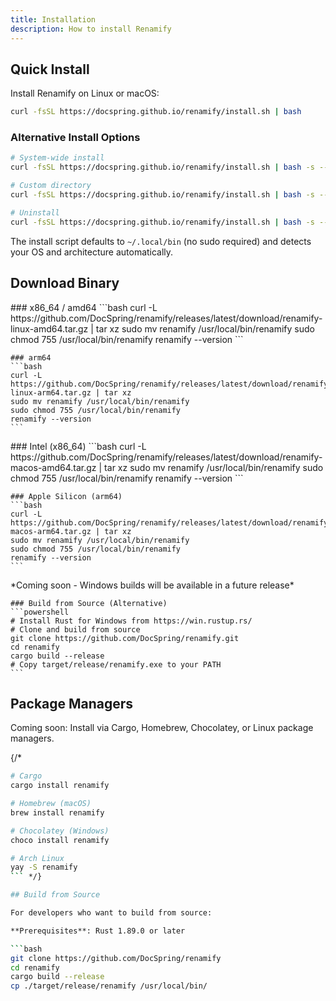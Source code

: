 ```yaml
---
title: Installation
description: How to install Renamify
---
```



## Quick Install

Install Renamify on Linux or macOS:

```bash
curl -fsSL https://docspring.github.io/renamify/install.sh | bash
```

### Alternative Install Options

```bash
# System-wide install
curl -fsSL https://docspring.github.io/renamify/install.sh | bash -s -- --system

# Custom directory
curl -fsSL https://docspring.github.io/renamify/install.sh | bash -s -- --prefix "$HOME/bin"

# Uninstall
curl -fsSL https://docspring.github.io/renamify/install.sh | bash -s -- --uninstall
```

The install script defaults to `~/.local/bin` (no sudo required) and detects your OS and architecture automatically.

## Download Binary

<Tabs>
  <TabItem label="Linux">
    ### x86_64 / amd64
    ```bash
    curl -L https://github.com/DocSpring/renamify/releases/latest/download/renamify-linux-amd64.tar.gz | tar xz
    sudo mv renamify /usr/local/bin/renamify
    sudo chmod 755 /usr/local/bin/renamify
    renamify --version
    ```
    
    ### arm64
    ```bash
    curl -L https://github.com/DocSpring/renamify/releases/latest/download/renamify-linux-arm64.tar.gz | tar xz
    sudo mv renamify /usr/local/bin/renamify
    sudo chmod 755 /usr/local/bin/renamify
    renamify --version
    ```
  </TabItem>
  
  <TabItem label="macOS">
    ### Intel (x86_64)
    ```bash
    curl -L https://github.com/DocSpring/renamify/releases/latest/download/renamify-macos-amd64.tar.gz | tar xz
    sudo mv renamify /usr/local/bin/renamify
    sudo chmod 755 /usr/local/bin/renamify
    renamify --version
    ```
    
    ### Apple Silicon (arm64)
    ```bash
    curl -L https://github.com/DocSpring/renamify/releases/latest/download/renamify-macos-arm64.tar.gz | tar xz
    sudo mv renamify /usr/local/bin/renamify
    sudo chmod 755 /usr/local/bin/renamify
    renamify --version
    ```
  </TabItem>
  
  <TabItem label="Windows">
    *Coming soon - Windows builds will be available in a future release*
    
    ### Build from Source (Alternative)
    ```powershell
    # Install Rust for Windows from https://win.rustup.rs/
    # Clone and build from source
    git clone https://github.com/DocSpring/renamify.git
    cd renamify
    cargo build --release
    # Copy target/release/renamify.exe to your PATH
    ```
  </TabItem>
</Tabs>

## Package Managers

Coming soon: Install via Cargo, Homebrew, Chocolatey, or Linux package managers.

{/* 
```bash
# Cargo
cargo install renamify

# Homebrew (macOS)
brew install renamify

# Chocolatey (Windows)
choco install renamify

# Arch Linux
yay -S renamify
``` */}

## Build from Source

For developers who want to build from source:

**Prerequisites**: Rust 1.89.0 or later

```bash
git clone https://github.com/DocSpring/renamify
cd renamify
cargo build --release
cp ./target/release/renamify /usr/local/bin/
```
